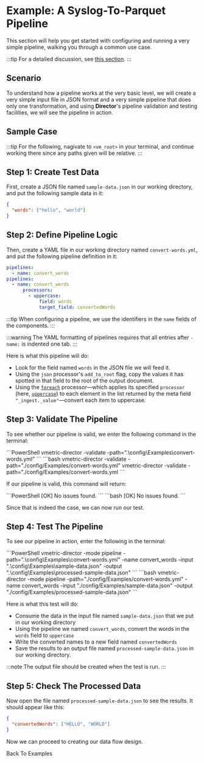 
# Example: A Syslog-To-Parquet Pipeline

This section will help you get started with configuring and running a very simple pipeline, walking you through a common use case.

:::tip
For a detailed discussion, see [this section](../configuration/pipelines/overview.mdx#configuration).
:::

## Scenario

To understand how a pipeline works at the very basic level, we will create a very simple input file in JSON format and a very simple pipeline that does only one transformation, and using **Director**'s pipeline validation and testing facilities, we will see the pipeline in action.

## Sample Case

:::tip
For the following, nagivate to `<vm_root>` in your terminal, and continue working there since any paths given will be relative.
:::

## Step 1: Create Test Data

First, create a JSON file named `sample-data.json` in our working directory, and put the following sample data in it:

```json
{
  "words": ["hello", "world"]
}
```

## Step 2: Define Pipeline Logic

Then, create a YAML file in our working directory named `convert-words.yml`, and put the following pipeline definition in it:

```yaml
pipelines:
  - name: convert_words
pipelines:
  - name: convert_words
      processors:
        - uppercase:
            field: words
            target_field: convertedWords
```

:::tip
When configuring a pipeline, we use the identifiers in the `name` fields of the components.
:::

:::warning
The YAML formatting of pipelines requires that all entries after `- name:` is indented one tab.
:::

Here is what this pipeline will do:

- Look for the field named `words` in the JSON file we will feed it.
- Using the `json` processor's `add_to_root` flag, copy the values it has spotted in that field to the root of the output document.
- Using the [`foreach`](../configuration/pipelines/processors/foreach.mdx) processor&mdash;which applies its specified `processor` (here, [`uppercase`](../configuration/pipelines/processors/uppercase.mdx)) to each element in the list returned by the meta field `"_ingest._value"`&mdash;convert each item to uppercase.

## Step 3: Validate The Pipeline

To see whether our pipeline is valid, we enter the following command in the terminal:

<Tabs>
  <TabItem value="powershell" label="PowerShell">
    ```PowerShell
    vmetric-director -validate -path=".\config\Examples\convert-words.yml"
    ```
  </TabItem>
  <TabItem value="bash" label="Bash">
    ```bash
    vmetric-director -validate -path="./config/Examples/convert-words.yml"    vmetric-director -validate -path="./config/Examples/convert-words.yml
    ```
  </TabItem>
</Tabs>

If our pipeline is valid, this command will return:

<Tabs>
  <TabItem value="powershell" label="PowerShell">
    ```PowerShell
    [OK] No issues found.
    ```
  </TabItem>
  <TabItem value="bash" label="Bash">
    ```bash
    [OK] No issues found.
    ```
  </TabItem>
</Tabs>

Since that is indeed the case, we can now run our test.

## Step 4: Test The Pipeline

To see our pipeline in action, enter the following in the terminal:

<Tabs>
  <TabItem value="powershell" label="PowerShell">
    ```PowerShell
    vmetric-director -mode pipeline -path=".\config\Examples\convert-words.yml" -name convert_words -input ".\config\Examples\sample-data.json" -output ".\config\Examples\processed-sample-data.json"
    ```
  </TabItem>
  <TabItem value="bash" label="Bash">
    ```bash
    vmetric-director -mode pipeline -path="./config/Examples/convert-words.yml" -name convert_words -input "./config/Examples/sample-data.json" -output "./config/Examples/processed-sample-data.json"
    ```
  </TabItem>
</Tabs>

Here is what this test will do:

* Consume the data in the input file named `sample-data.json` that we put in our working directory
* Using the pipeline we named `convert_words`, convert the words in the `words` field to `uppercase`
* Write the converted names to a new field named `convertedWords`
* Save the results to an output file named `processed-sample-data.json` in our working directory.

:::note
The output file should be created when the test is run.
:::

## Step 5: Check The Processed Data

Now open the file named `processed-sample-data.json` to see the results. It should appear like this:

```json
{
  "convertedWords": ["HELLO", "WORLD"]
}
```

Now we can proceed to creating our data flow design.

<Link to="./introduction#examples" className="button button--primary">Back To Examples</Link>
